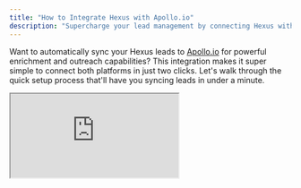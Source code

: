 ```yaml
---
title: "How to Integrate Hexus with Apollo.io"
description: "Supercharge your lead management by connecting Hexus with Apollo.io for automated enrichment and outreach"
---
```


Want to automatically sync your Hexus leads to [Apollo.io](http://Apollo.io) for powerful enrichment and outreach capabilities? This integration makes it super simple to connect both platforms in just two clicks. Let's walk through the quick setup process that'll have you syncing leads in under a minute.

<div style={{ position:"relative",paddingBottom:"calc(52.5%)",height:0,width:"100%" }}>
<iframe src="https://app.usehexus.com/embed/fbb1c710-ace5-425f-b8c0-d9fce50dc73e?refid=" style={{ position:"absolute",border:"none",width:"100%",height:"100%" }} loading="lazy" allowFullScreen title="Hexus Flow" />

</div>

1. First, you'll need to access your integrations hub where all available connections live. Open your Hexus dashboard and look for the **Integrations** section in your main navigation menu. You can also navigate directly to https://app.usehexus.com/integrations to save a click.
2. On the [**Apollo.io**](http://Apollo.io) integrations card, click on the **Connect Now** option - you'll be redirected to Apollo's login and permissions page.
3. If prompted, log in to [**Apollo.io**](http://Apollo.io) with your credentials and grant permissions for **Hexus** by clicking on the **Authorize** button
4. And that's it! You are now ready to sync your [**Hexus Form Leads**](https://support.hexus.ai/advanced-editing/lead-capture-form#adding-a-lead-capture-form) with [Apollo.io](http://Apollo.io) contacts